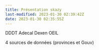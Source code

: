 ```yaml
---
title: Présentation skazy
last-modified: 2023-01-30 02:39:42Z
date: 2023-01-30 02:35:55Z
---
```


DDDT
Adecal
Dexen
OEIL

4 sources de données (provinces et Gouv)

